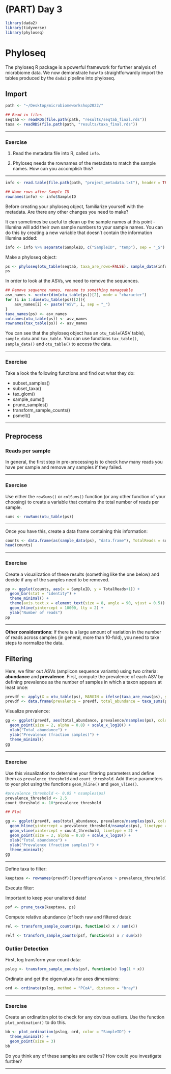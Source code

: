 # (PART) Day 3 {-}

```r
library(dada2)
library(tidyverse)
library(phyloseq)

```

# Phyloseq

The phyloseq R package is a powerful framework for further analysis of microbiome data. We now demonstrate how to straightforwardly import the tables produced by the `dada2` pipeline into phyloseq. 

## Import

```r
path <- "~/Desktop/microbiomeworkshop2022/"

## Read in files
seqtab <- readRDS(file.path(path, "results/seqtab_final.rds"))
taxa <- readRDS(file.path(path, "results/taxa_final.rds"))
```

---

### Exercise

1. Read the metadata file into R, called `info`. 

2. Phyloseq needs the rownames of the metadata to match the sample names. How can you accomplish this? 

---

```r
info <- read.table(file.path(path, "project_metadata.txt"), header = TRUE)

## Name rows after Sample ID
rownames(info) <- info$SampleID
```

Before creating your phyloseq object, familiarize yourself with the metadata. Are there any other changes you need to make?

It can sometimes be useful to clean up the sample names at this point - Illumina will add their own sample numbers to your sample names. You can do this by creating a new variable that doesn't contain the information Illumina added:

```r
info <- info %>% separate(SampleID, c("SampleID", "temp"), sep = "_S")
```

Make a phyloseq object:

```r
ps <- phyloseq(otu_table(seqtab, taxa_are_rows=FALSE), sample_data(info), tax_table(taxa))
ps
```

In order to look at the ASVs, we need to remove the sequences.

```r
## Remove sequence names, rename to something manageable
asv_names <- vector(dim(otu_table(ps))[2], mode = "character")
for (i in 1:dim(otu_table(ps))[2]){
	asv_names[i] <- paste("ASV", i, sep = "_")
}
taxa_names(ps) <- asv_names
colnames(otu_table(ps)) <- asv_names
rownames(tax_table(ps)) <- asv_names
```

You can see that the phyloseq object has an `otu_table`(ASV table), `sample_data` and `tax_table`. You can use functions `tax_table()`, `sample_data()` and `otu_table()` to access the data.

---

### Exercise

Take a look the following functions and find out what they do:

* subset_samples()
* subset_taxa()
* tax_glom()
* sample_sums()
* prune_samples()
* transform_sample_counts()
* psmelt()

---

## Preprocess

### Reads per sample

In general, the first step in pre-processing is to check how many reads you have per sample and remove any samples if they failed. 

---

### Exercise

Use either the `rowSums()` or `colSums()` function (or any other function of your choosing) to create a variable that contains the total number of reads per sample.

```r
sums <- rowSums(otu_table(ps))
```

---

Once you have this, create a data frame containing this information:

```r
counts <- data.frame(as(sample_data(ps), "data.frame"), TotalReads = sums)
head(counts)
```

---

### Exercise

Create a visualization of these results (something like the one below) and decide if any of the samples need to be removed. 

```r
pp <- ggplot(counts, aes(x = SampleID, y = TotalReads+1)) +
  geom_bar(stat = "identity") +
  theme_minimal() +
  theme(axis.text.x = element_text(size = 8, angle = 90, vjust = 0.5)) +
  geom_hline(yintercept = 10000, lty = 2) +
  ylab("Number of reads")
pp
```

---

**Other considerations**: If there is a large amount of variation in the number of reads across samples (in general, more than 10-fold), you need to take steps to normalize the data.

## Filtering

Here, we filter out ASVs (amplicon sequence variants) using two criteria: **abundance** and **prevalence**. First, compute the prevalence of each ASV by defining prevalence as the number of samples in which a taxon appears at least once:

```r
prevdf <- apply(X = otu_table(ps), MARGIN = ifelse(taxa_are_rows(ps), yes = 1, no = 2), FUN = function(x){sum(x > 0)})
prevdf <- data.frame(prevalence = prevdf, total_abundance = taxa_sums(ps), tax_table(ps))
```

Visualize prevalence:

```r
gg <- ggplot(prevdf, aes(total_abundance, prevalence/nsamples(ps), colour = Phylum)) + 
  geom_point(size = 2, alpha = 0.8) + scale_x_log10() + 
  xlab("Total abundance") + 
  ylab("Prevalence (fraction samples)") + 
  theme_minimal()
gg
```

---

### Exercise

Use this visualization to determine your filtering parameters and define them as `prevalence_threshold` and `count_threshold`. Add these parameters to your plot using the functions `geom_hline()` and `geom_vline()`.

```r
#prevalence_threshold <- 0.05 * nsamples(ps)
prevalence_threshold <- 2.5
count_threshold <- 10*prevalence_threshold

## Plot

gg <- ggplot(prevdf, aes(total_abundance, prevalence/nsamples(ps), colour = Phylum)) + 
  geom_hline(yintercept = prevalence_threshold/nsamples(ps), linetype = 2) + 
  geom_vline(xintercept = count_threshold, linetype = 2) + 
  geom_point(size = 2, alpha = 0.8) + scale_x_log10() + 
  xlab("Total abundance") + 
  ylab("Prevalence (fraction samples)") + 
  theme_minimal()
gg
```

---

Define taxa to filter:

```r
keeptaxa <- rownames(prevdf)[(prevdf$prevalence > prevalence_threshold) & (prevdf$total_abundance > count_threshold)]
```

Execute filter:

Important to keep your unaltered data!

```r
psf <- prune_taxa(keeptaxa, ps)
```

Compute relative abundance (of both raw and filtered data):

```r
rel <- transform_sample_counts(ps, function(x) x / sum(x))

relf <- transform_sample_counts(psf, function(x) x / sum(x))
```

### Outlier Detection

First, log transform your count data:

```r
pslog <- transform_sample_counts(psf, function(x) log(1 + x))
```

Ordinate and get the eigenvalues for axes dimensions:

```r
ord <- ordinate(pslog, method = "PCoA", distance = "bray")
```

---

### Exercise

Create an ordination plot to check for any obvious outliers. Use the function `plot_ordination()` to do this.

```r
bb <- plot_ordination(pslog, ord, color = "SampleID") +
  theme_minimal() +
  geom_point(size = 3)
bb   
```

Do you think any of these samples are outliers? How could you investigate further?

---
